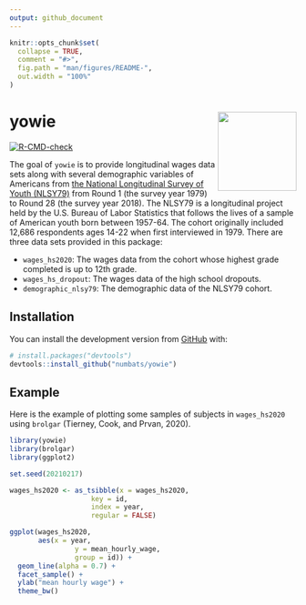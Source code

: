 ```yaml
---
output: github_document
---
```


<!-- README.md is generated from README.Rmd. Please edit that file -->

```r
knitr::opts_chunk$set(
  collapse = TRUE,
  comment = "#>",
  fig.path = "man/figures/README-",
  out.width = "100%"
)
```

# yowie <a href='https://numbats.github.io/yowie/'><img src='man/figures/logo.png' align="right" height="138.5" /></a>


<!-- badges: start -->
[![R-CMD-check](https://github.com/numbats/yowie/workflows/R-CMD-check/badge.svg)](https://github.com/numbats/yowie/actions)
<!-- badges: end -->

The goal of `yowie` is to provide longitudinal wages data sets along with several demographic variables of Americans from [the National Longitudinal Survey of Youth (NLSY79)](https://www.nlsinfo.org/content/cohorts/nlsy79) from Round 1 (the survey year 1979) to Round 28 (the survey year 2018). The NLSY79 is a longitudinal project held by the U.S. Bureau of Labor Statistics that follows the lives of a sample of American youth born between 1957-64. The cohort originally included 12,686 respondents ages 14-22 when first interviewed in 1979. There are three data sets provided in this package:

-  `wages_hs2020`: The wages data from the cohort whose highest grade completed is up to 12th grade.
-  `wages_hs_dropout`: The wages data of the high school dropouts.
-  `demographic_nlsy79`: The demographic data of the NLSY79 cohort.


## Installation

You can install the development version from [GitHub](https://github.com/) with:

``` r
# install.packages("devtools")
devtools::install_github("numbats/yowie")
```


## Example

Here is the example of plotting some samples of subjects in `wages_hs2020` using `brolgar` (Tierney, Cook, and Prvan, 2020). 

```r
library(yowie)
library(brolgar)
library(ggplot2)

set.seed(20210217)

wages_hs2020 <- as_tsibble(x = wages_hs2020,
                    key = id,
                    index = year,
                    regular = FALSE)

ggplot(wages_hs2020, 
       aes(x = year,
                y = mean_hourly_wage,
                group = id)) +
  geom_line(alpha = 0.7) +
  facet_sample() +
  ylab("mean hourly wage") +
  theme_bw()
```









